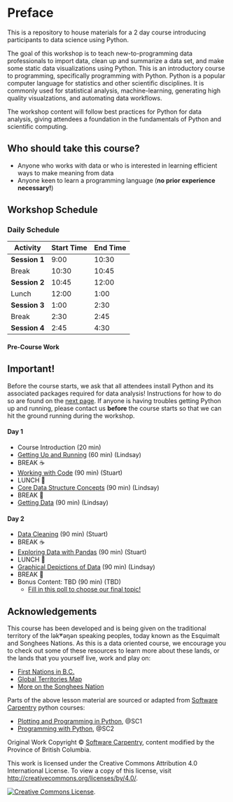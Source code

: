 # Preface {.unnumbered}

This is a repository to house materials for a 2 day course introducing participants to data science using Python.

The goal of this workshop is to teach new-to-programming data professionals to import data, clean up and summarize a data set, and make some static data visualizations using Python. This is an introductory course to programming, specifically programming with Python. Python is a popular computer language for statistics and other scientific disciplines. It is commonly used for statistical analysis, machine-learning, generating high quality visualzations, and automating data workflows. 

The workshop content will follow best practices for Python for data analysis, giving attendees a foundation in the fundamentals of Python and scientific computing.

## Who should take this course?

 * Anyone who works with data or who is interested in learning efficient ways to make meaning from data
 * Anyone keen to learn a programming language (**no prior experience necessary!**)

## Workshop Schedule

### Daily Schedule

| Activity      | Start Time | End Time |
| ------------- | ---------- | -------- |
| **Session 1** | 9:00       | 10:30    |
| Break         | 10:30      | 10:45    |
| **Session 2** | 10:45      | 12:00    |
| Lunch         | 12:00      | 1:00     |
| **Session 3** | 1:00       | 2:30     |
| Break         | 2:30       | 2:45     |
| **Session 4** | 2:45       | 4:30     |

#### Pre-Course Work

:::{.callout-important}
## Important!

Before the course starts, we ask that all attendees install Python and its associated packages required for data analysis! Instructions for how to do so are found on the [next page](00_introduction_to_python.qmd#before-starting). If anyone is having troubles getting Python up and running, please contact us **before** the course starts so that we can hit the ground running during the workshop. 
:::

#### Day 1

 * Course Introduction (20 min)
 * [Getting Up and Running](00_introduction_to_python.qmd) (60 min) (Lindsay)
 * BREAK ☕
 * [Working with Code](13_working_with_code.qmd) (90 min) (Stuart) 
 * LUNCH 🍍
 * [Core Data Structure Concepts](02_core_data_structure_concepts.qmd) (90 min) (Lindsay)
 * BREAK 🍩
 * [Getting Data](11_getting_data_with_pandas.qmd) (90 min) (Lindsay)

#### Day 2

 * [Data Cleaning](22_cleaning_it_up.qmd) (90 min) (Stuart)
 * BREAK ☕
 * [Exploring Data with Pandas](21_exploring_data_structures.qmd) (90 min) (Stuart)
 * LUNCH 🍍
 * [Graphical Depictions of Data](22_graphical_depictions_of_data.qmd) (90 min) (Lindsay)
 * BREAK 🍩
 * Bonus Content: TBD (90 min) (TBD)
    * [Fill in this poll to choose our final topic!](link-to-poll)

## Acknowledgements    

This course has been developed and is being given on the traditional territory of the lək̓ʷəŋən speaking peoples, today known as the Esquimalt and Songhees Nations. As this is a data oriented course, we encourage you to check out some of these resources to learn more about these lands, or the lands that you yourself live, work and play on:

 * [First Nations in B.C.](https://www.bcafn.ca/first-nations-bc/interactive-map)
 * [Global Territories Map](https://native-land.ca/)
 * [More on the Songhees Nation](https://www.songheesnation.ca/community/l-k-ng-n-traditional-territory)

Parts of the above lesson material are sourced or adapted from [Software Carpentry](https://software-carpentry.org/) python courses:

 * [Plotting and Programming in Python](http://swcarpentry.github.io/python-novice-gapminder/), @SC1
 * [Programming with Python](https://swcarpentry.github.io/python-novice-inflammation/), @SC2

Original Work Copyright © [Software Carpentry](http://software-carpentry.org/), content modified by the Province of British Columbia.

This work is licensed under the Creative Commons Attribution 4.0 International License.
To view a copy of this license, visit [http://creativecommons.org/licenses/by/4.0/](http://creativecommons.org/licenses/by/4.0/).

[![Creative Commons License](https://i.creativecommons.org/l/by/4.0/88x31.png)](http://creativecommons.org/licenses/by/4.0/). 
